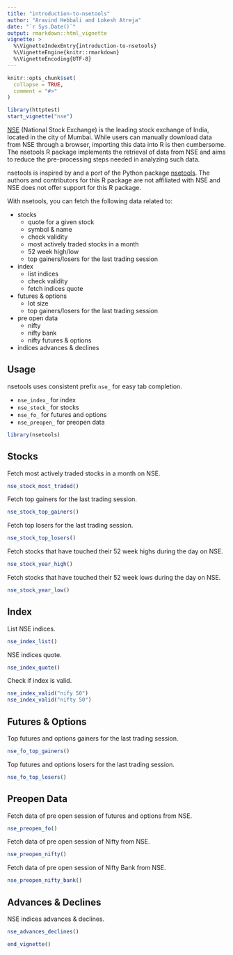 ```yaml
---
title: "introduction-to-nsetools"
author: "Aravind Hebbali and Lokesh Atreja"
date: "`r Sys.Date()`"
output: rmarkdown::html_vignette
vignette: >
  %\VignetteIndexEntry{introduction-to-nsetools}
  %\VignetteEngine{knitr::rmarkdown}
  %\VignetteEncoding{UTF-8}
---
```


```r
knitr::opts_chunk$set(
  collapse = TRUE,
  comment = "#>"
)
```

```r
library(httptest)
start_vignette("nse")
```

[NSE](https://www.nseindia.com/) (National Stock Exchange) is the leading stock exchange of India, located in the city of Mumbai. While users can manually download data from NSE through a browser, importing this data into R is then cumbersome. The nsetools R package implements the retrieval of data from NSE and aims to reduce the pre-processing steps needed in analyzing such data.

nsetools is inspired by and a port of the Python package [nsetools](https://nsetools.readthedocs.io/en/latest/). The authors and contributors for this R package are not affiliated with NSE and NSE does not offer support for this R package.

With nsetools, you can fetch the following data related to:

- stocks
    - quote for a given stock
    - symbol & name
    - check validity
    - most actively traded stocks in a month
    - 52 week high/low
    - top gainers/losers for the last trading session
- index
    - list indices
    - check validity
    - fetch indices quote
- futures & options
    - lot size
    - top gainers/losers for the last trading session
- pre open data
    - nifty
    - nifty bank
    - nifty futures & options
- indices advances & declines


## Usage

nsetools uses consistent prefix `nse_` for easy tab completion.

- `nse_index_` for index 
- `nse_stock_` for stocks
- `nse_fo_` for futures and options
- `nse_preopen_` for preopen data

```r
library(nsetools)
```

## Stocks

Fetch most actively traded stocks in a month on NSE.

```r
nse_stock_most_traded()
```

Fetch top gainers for the last trading session.

```r
nse_stock_top_gainers()
```

Fetch top losers for the last trading session.

```r
nse_stock_top_losers()
```

Fetch stocks that have touched their 52 week highs during the day on NSE.

```r
nse_stock_year_high()
```

Fetch stocks that have touched their 52 week lows during the day on NSE.

```r
nse_stock_year_low()
```
## Index

List NSE indices.

```r
nse_index_list()
```

NSE indices quote.

```r
nse_index_quote()
```

Check if index is valid.

```r
nse_index_valid("nify 50")
nse_index_valid("nifty 50")
```

## Futures & Options

Top futures and options gainers for the last trading session.

```r
nse_fo_top_gainers()
```

Top futures and options losers for the last trading session.

```r
nse_fo_top_losers()
```

## Preopen Data

Fetch data of pre open session of futures and options from NSE.

```r
nse_preopen_fo()
```

Fetch data of pre open session of Nifty from NSE.

```r
nse_preopen_nifty()
```

Fetch data of pre open session of Nifty Bank from NSE.

```r
nse_preopen_nifty_bank()
```

## Advances & Declines

NSE indices advances & declines.

```r
nse_advances_declines()
```

```r
end_vignette()
```












